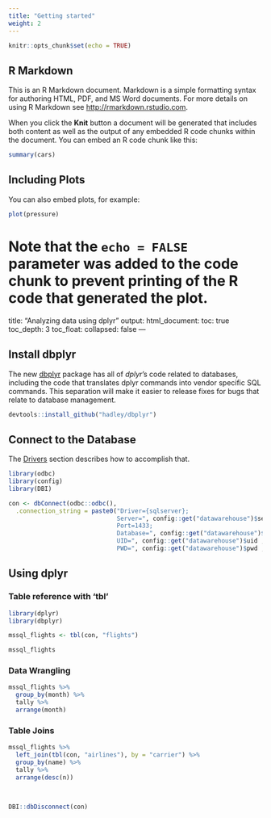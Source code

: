 ```yaml
---
title: "Getting started"
weight: 2
---
```


```r
knitr::opts_chunk$set(echo = TRUE)
```

## R Markdown

This is an R Markdown document. Markdown is a simple formatting syntax for authoring HTML, PDF, and MS Word documents. For more details on using R Markdown see <http://rmarkdown.rstudio.com>.

When you click the **Knit** button a document will be generated that includes both content as well as the output of any embedded R code chunks within the document. You can embed an R code chunk like this:

```r
summary(cars)
```

## Including Plots

You can also embed plots, for example:

```r
plot(pressure)
```

Note that the `echo = FALSE` parameter was added to the code chunk to prevent printing of the R code that generated the plot.
=======
title: "Analyzing data using dplyr"
output:
  html_document:
    toc: true
    toc_depth: 3
    toc_float:
      collapsed: false
---

## Install dbplyr

The new [dbplyr](https://github.com/hadley/dbplyr) package has all of *dplyr*'s code related to databases, including the code that translates dplyr commands into vendor specific SQL commands.  This separation will make it easier to release fixes for bugs that relate to database management.

```r
devtools::install_github("hadley/dbplyr")
```


## Connect to the Database

The [Drivers](drivers.html) section describes how to accomplish that.

```r
library(odbc)
library(config)
library(DBI)

con <- dbConnect(odbc::odbc(), 
  .connection_string = paste0("Driver={sqlserver};
                              Server=", config::get("datawarehouse")$server ,";
                              Port=1433;
                              Database=", config::get("datawarehouse")$database ,";
                              UID=", config::get("datawarehouse")$uid ,";
                              PWD=", config::get("datawarehouse")$pwd ,";"))

```

## Using dplyr

### Table reference with 'tbl'

```r
library(dplyr)
library(dbplyr)

mssql_flights <- tbl(con, "flights")

mssql_flights
```

### Data Wrangling

```r
mssql_flights %>%
  group_by(month) %>%
  tally %>%
  arrange(month)
```


### Table Joins

```r

mssql_flights %>%
  left_join(tbl(con, "airlines"), by = "carrier") %>%
  group_by(name) %>%
  tally %>%
  arrange(desc(n))
  
  
```


```r
DBI::dbDisconnect(con)
```

